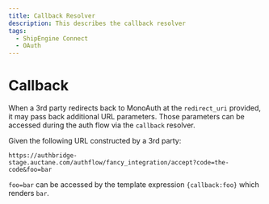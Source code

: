 ```yaml
---
title: Callback Resolver
description: This describes the callback resolver
tags:
  - ShipEngine Connect
  - OAuth
---
```


# Callback

When a 3rd party redirects back to MonoAuth at the `redirect_uri` provided, it
may pass back additional URL parameters. Those parameters can be accessed
during the auth flow via the `callback` resolver.

Given the following URL constructed by a 3rd party:

`https://authbridge-stage.auctane.com/authflow/fancy_integration/accept?code=the-code&foo=bar`

`foo=bar` can be accessed by the template expression `{callback:foo}` which
renders `bar`.

<Pager
  prev="../index.mdx" prevTitle="Mono Auth Overview"
/>
